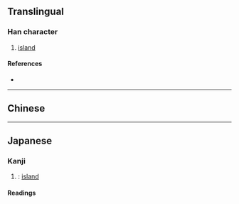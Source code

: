 {{also|島|嶋|㠀}}
{{character info}}
==Translingual==

===Han character===
{{Han char|rn=46|rad=山|as=11|sn=14|four=|canj=UHAF,XUHAF|ids=⿱山鳥}}

# [[island]]

====References====
* {{Han ref|kx=0319.111|dkj=08435|dj=0619.180|hdz=10794.201|uh=5D8C|ud=23948}}

----

==Chinese==
{{zh-see|島|v}}

----

==Japanese==

===Kanji===
{{ja-kanji|grade=|rs=山11}}

# {{altform|ja|島}}: [[island]]

====Readings====
{{ja-readings
|goon=とう<たう
|kanon=とう<たう
|kun=しま-
}}